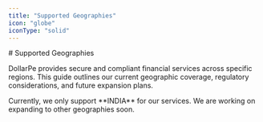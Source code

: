 ```yaml
---
title: "Supported Geographies"
icon: "globe"
iconType: "solid"
---
```


<Highlight>
  # Supported Geographies
</Highlight>

DollarPe provides secure and compliant financial services across specific regions. This guide outlines our current geographic coverage, regulatory considerations, and future expansion plans.

<Note>
  Currently, we only support **INDIA** for our services. We are working on expanding to other geographies soon.
</Note>
